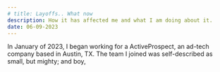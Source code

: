 ```yaml
---
# title: Layoffs.. What now
description: How it has affected me and what I am doing about it.
date: 06-09-2023
---
```


In January of 2023, I began working for a ActiveProspect, an ad-tech company based in Austin, TX. The team I joined was self-described as small, but mighty; and boy,
